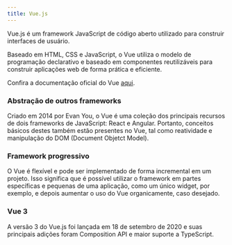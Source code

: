 ```yaml
---
title: Vue.js
---
```


Vue.js é um framework JavaScript de código aberto utilizado para construir interfaces de usuário.

Baseado em HTML, CSS e JavaScript, o Vue utiliza o modelo de programação declarativo e baseado em componentes reutilizáveis para construir aplicações web de forma prática e eficiente.

Confira a documentação oficial do Vue <a href="https://vuejs.org/">aqui</a>.

### Abstração de outros frameworks

Criado em 2014 por Evan You, o Vue é uma coleção dos principais recursos de dois frameworks de JavaScript: React e Angular. Portanto, conceitos básicos destes também estão presentes no Vue, tal como reatividade e manipulação do DOM (Document Objetct Model).


### Framework progressivo

O Vue é flexível e pode ser implementado de forma incremental em um projeto. Isso significa que é possível utilizar o framework em partes específicas e pequenas de uma aplicação, como um único widget, por exemplo, e depois aumentar o uso do Vue organicamente, caso desejado.

### Vue 3

A versão 3 do Vue.js foi lançada em 18 de setembro de 2020 e suas principais adições foram Composition API e maior suporte a TypeScript.